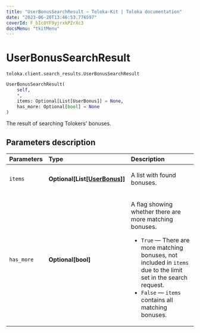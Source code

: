 ```yaml
---
title: "UserBonusSearchResult — Toloka-Kit | Toloka documentation"
date: "2023-06-20T13:46:53.776597"
coverId: F_bIcOYF9yjrxkPZrXc3
docsMenu: "tkitMenu"
---
```


# UserBonusSearchResult

`toloka.client.search_results.UserBonusSearchResult`

```python
UserBonusSearchResult(
    self,
    *,
    items: Optional[List[UserBonus]] = None,
    has_more: Optional[bool] = None
)
```

The result of searching Tolokers' bonuses.

## Parameters description

| Parameters | Type | Description |
| :----------| :----| :-----------|
`items`|**Optional\[List\[[UserBonus](/docs/toloka-kit/reference/toloka.client.user_bonus.UserBonus)\]\]**|<p>A list with found bonuses.</p>
`has_more`|**Optional\[bool\]**|<p>A flag showing whether there are more matching bonuses.</p> <ul> <li>`True` — There are more matching bonuses, not included in `items` due to the limit set in the search request.</li> <li>`False` — `items` contains all matching bonuses.</li> </ul>